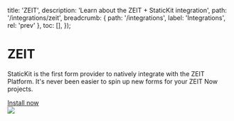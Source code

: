 
  title: 'ZEIT',
  description: 'Learn about the ZEIT + StaticKit integration',
  path: '/integrations/zeit',
  breadcrumb: {
    path: '/integrations',
    label: 'Integrations',
    rel: 'prev'
  },
  toc: [],
});

# ZEIT

StaticKit is the first form provider to natively integrate with the ZEIT Platform. It's never been easier to spin up new forms for your ZEIT Now projects.

<div className="pb-6">
  <ArrowItem>
    <a href="https://zeit.co/integrations/statickit" className="font-semibold text-indigo-600">Install now</a>
  </ArrowItem>
</div>

<img className="mb-6 w-full rounded-lg shadow-lg" src="https://raw.githubusercontent.com/unstacked/statickit-zeit/master/feature-2.jpg" />

